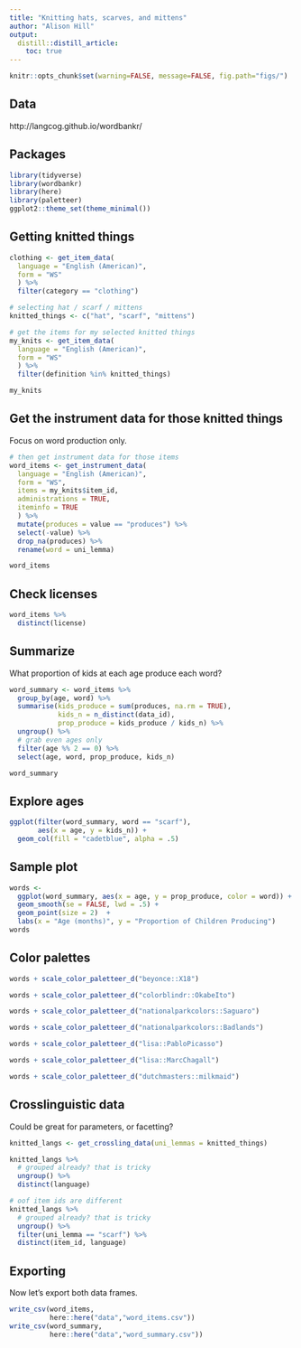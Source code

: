 ```yaml
---
title: "Knitting hats, scarves, and mittens"
author: "Alison Hill"
output:
  distill::distill_article:
    toc: true
---
```


```r
knitr::opts_chunk$set(warning=FALSE, message=FALSE, fig.path="figs/")
```

## Data

http://langcog.github.io/wordbankr/

## Packages

```r
library(tidyverse)
library(wordbankr)
library(here)
library(paletteer)
ggplot2::theme_set(theme_minimal())
```

## Getting knitted things

```r
clothing <- get_item_data(
  language = "English (American)", 
  form = "WS"
  ) %>%
  filter(category == "clothing")

# selecting hat / scarf / mittens
knitted_things <- c("hat", "scarf", "mittens")

# get the items for my selected knitted things
my_knits <- get_item_data(
  language = "English (American)", 
  form = "WS"
  ) %>%
  filter(definition %in% knitted_things) 
```

```r
my_knits
```


## Get the instrument data for those knitted things

Focus on word production only.

```r
# then get instrument data for those items
word_items <- get_instrument_data(
  language = "English (American)",
  form = "WS",
  items = my_knits$item_id,
  administrations = TRUE,
  iteminfo = TRUE
  ) %>% 
  mutate(produces = value == "produces") %>% 
  select(-value) %>% 
  drop_na(produces) %>% 
  rename(word = uni_lemma) 
```

```r
word_items
```

## Check licenses

```r
word_items %>% 
  distinct(license)
```


## Summarize

What proportion of kids at each age produce each word?

```r
word_summary <- word_items %>% 
  group_by(age, word) %>%
  summarise(kids_produce = sum(produces, na.rm = TRUE),
            kids_n = n_distinct(data_id),
            prop_produce = kids_produce / kids_n) %>% 
  ungroup() %>% 
  # grab even ages only
  filter(age %% 2 == 0) %>% 
  select(age, word, prop_produce, kids_n)
```

```r
word_summary
```


## Explore ages

```r
ggplot(filter(word_summary, word == "scarf"), 
       aes(x = age, y = kids_n)) +
  geom_col(fill = "cadetblue", alpha = .5)
```



## Sample plot

```r
words <-
  ggplot(word_summary, aes(x = age, y = prop_produce, color = word)) + 
  geom_smooth(se = FALSE, lwd = .5) +
  geom_point(size = 2)  +
  labs(x = "Age (months)", y = "Proportion of Children Producing") 
words
```

## Color palettes

```r
words + scale_color_paletteer_d("beyonce::X18")
```

```r
words + scale_color_paletteer_d("colorblindr::OkabeIto")
```

```r
words + scale_color_paletteer_d("nationalparkcolors::Saguaro")
```

```r
words + scale_color_paletteer_d("nationalparkcolors::Badlands")
```

```r
words + scale_color_paletteer_d("lisa::PabloPicasso")
```

```r
words + scale_color_paletteer_d("lisa::MarcChagall")
```

```r
words + scale_color_paletteer_d("dutchmasters::milkmaid")
```




## Crosslinguistic data

Could be great for parameters, or facetting?

```r
knitted_langs <- get_crossling_data(uni_lemmas = knitted_things)
```

```r
knitted_langs %>% 
  # grouped already? that is tricky
  ungroup() %>% 
  distinct(language)

# oof item ids are different
knitted_langs %>% 
  # grouped already? that is tricky
  ungroup() %>% 
  filter(uni_lemma == "scarf") %>% 
  distinct(item_id, language)
```

## Exporting

Now let's export both data frames.

```r
write_csv(word_items, 
          here::here("data","word_items.csv"))
write_csv(word_summary, 
          here::here("data","word_summary.csv"))
```

